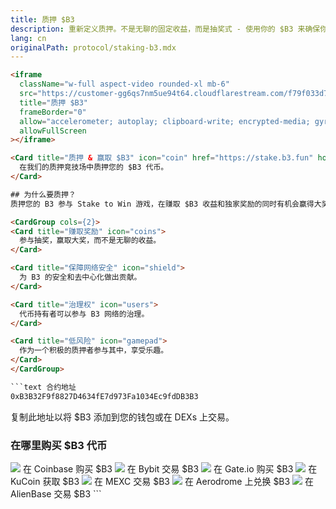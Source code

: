 ```yaml
---
title: 质押 $B3
description: 重新定义质押。不是无聊的固定收益，而是抽奖式 - 使用你的 $B3 来确保你在基于机会的游戏中的质押份额，你可以赢得大奖。
lang: cn
originalPath: protocol/staking-b3.mdx
---
```

```html
<iframe
  className="w-full aspect-video rounded-xl mb-6"
  src="https://customer-gg6qs7nm5ue94t64.cloudflarestream.com/f79f033d715988065fc2fd23882774a4/iframe?muted=true&loop=true&autoplay=true&poster=https%3A%2F%2Fcustomer-gg6qs7nm5ue94t64.cloudflarestream.com%2Ff79f033d715988065fc2fd23882774a4%2Fthumbnails%2Fthumbnail.jpg%3Ftime%3D%26height%3D600"
  title="质押 $B3"
  frameBorder="0"
  allow="accelerometer; autoplay; clipboard-write; encrypted-media; gyroscope; picture-in-picture"
  allowFullScreen
></iframe>

<Card title="质押 & 赢取 $B3" icon="coin" href="https://stake.b3.fun" horizontal>
  在我们的质押竞技场中质押您的 $B3 代币。
</Card>

## 为什么要质押？
质押您的 B3 参与 Stake to Win 游戏，在赚取 $B3 收益和独家奖励的同时有机会赢得大奖。

<CardGroup cols={2}>
<Card title="赚取奖励" icon="coins">
  参与抽奖，赢取大奖，而不是无聊的收益。
</Card>

<Card title="保障网络安全" icon="shield">
  为 B3 的安全和去中心化做出贡献。
</Card>

<Card title="治理权" icon="users">
  代币持有者可以参与 B3 网络的治理。
</Card>

<Card title="低风险" icon="gamepad">
  作为一个积极的质押者参与其中，享受乐趣。
</Card>
</CardGroup>

```text 合约地址
0xB3B32F9f8827D4634fE7d973Fa1034Ec9fdDB3B3
```
复制此地址以将 $B3 添加到您的钱包或在 DEXs 上交易。


### 在哪里购买 $B3 代币

<CardGroup cols={3}>
  <Card title="Coinbase" href="https://www.coinbase.com/price/b3-base" horizontal>
    <img src="/images/coinbase-logo.svg" className="w-full bg-black aspect-video object-contain rounded-lg p-2 my-3" />
    在 Coinbase 购买 $B3
  </Card>

  <Card title="Bybit" href="https://www.bybit.com/en/trade/spot/B3/USDT" horizontal>
    <img src="/images/bybit-logo.svg" className="w-full bg-black aspect-video object-contain rounded-lg p-2 my-3" />
    在 Bybit 交易 $B3
  </Card>

  <Card title="Gate.io" href="https://www.gate.io/trade/B3_USDT" horizontal>
    <img src="/images/gateio-logo.svg" className="w-full bg-black aspect-video object-contain rounded-lg p-2 my-3" />
    在 Gate.io 购买 $B3
  </Card>

  <Card title="KuCoin" href="https://trade.kucoin.com/B3-USDT?utm_source=community_partner_info" horizontal>
    <img src="/images/kucoin-logo.avif" className="w-full bg-black aspect-video object-contain rounded-lg p-2 my-3" />
    在 KuCoin 获取 $B3
  </Card>

  <Card title="MEXC" href="https://www.mexc.com/exchange/B3_USDT" horizontal>
    <img src="/images/mexc-logo.svg" className="w-full bg-black aspect-video object-contain rounded-lg p-2 my-3" />
    在 MEXC 交易 $B3
  </Card>

  <Card title="Aerodrome" href="https://aerodrome.finance/swap?from=eth&to=0xb3b32f9f8827d4634fe7d973fa1034ec9fddb3b3&chain0=8453&chain1=8453" horizontal>
    <img src="/images/aerodrome-logo.svg" className="w-full bg-black aspect-video object-contain rounded-lg p-2 my-3" />
    在 Aerodrome 上兑换 $B3
  </Card>

  <Card title="AlienBase" href="https://app.alienbase.xyz/?outputCurrency=0xB3B32F9f8827D4634fE7d973Fa1034Ec9fddb3B3&chainId=8453" horizontal>
    <img src="/images/alienbase-logo.svg" className="w-full bg-black aspect-video object-contain rounded-lg p-2 my-3" />
    在 AlienBase 交易 $B3
  </Card>
</CardGroup>
```
